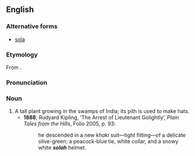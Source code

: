 ==English==
===Alternative forms===
*[[sola]]

===Etymology===
From {{Urd.}} {{term|سلا||tr=solā|sc=URchar}}.

===Pronunciation===
{{IPA|/ˈsəʊlə/}}

===Noun===
{{en-noun}}

# A tall plant growing in the swamps of India; its pith is used to make hats.
#*'''1888''', Rudyard Kipling, ‘The Arrest of Lieutenant Golightly’, ''Plain Tales from the Hills'', Folio 2005, p. 93:
#*:he descended in a new ''khaki'' suit—tight fitting—of a delicate olive-green; a peacock-blue tie, white collar, and a snowy white '''''solah''''' helmet.